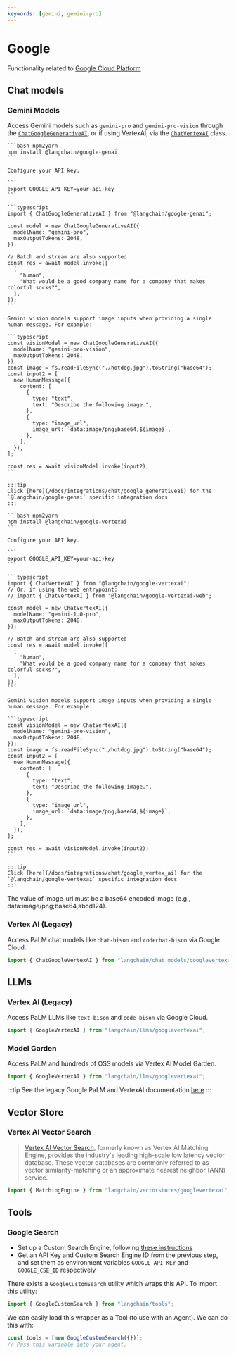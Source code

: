 ```yaml
---
keywords: [gemini, gemini-pro]
---
```


# Google

Functionality related to [Google Cloud Platform](https://cloud.google.com/)

## Chat models

### Gemini Models

Access Gemini models such as `gemini-pro` and `gemini-pro-vision` through the [`ChatGoogleGenerativeAI`](/docs/integrations/chat/google_generativeai),
or if using VertexAI, via the [`ChatVertexAI`](/docs/integrations/chat/google_vertex_ai) class.


<Tabs>
  <TabItem value="genai" label="GenAI" default>
    <IntegrationInstallTooltip></IntegrationInstallTooltip>

    ```bash npm2yarn
    npm install @langchain/google-genai
    ```

    Configure your API key.

    ```
    export GOOGLE_API_KEY=your-api-key
    ```

    ```typescript
    import { ChatGoogleGenerativeAI } from "@langchain/google-genai";

    const model = new ChatGoogleGenerativeAI({
      modelName: "gemini-pro",
      maxOutputTokens: 2048,
    });

    // Batch and stream are also supported
    const res = await model.invoke([
      [
        "human",
        "What would be a good company name for a company that makes colorful socks?",
      ],
    ]);
    ```

    Gemini vision models support image inputs when providing a single human message. For example:

    ```typescript
    const visionModel = new ChatGoogleGenerativeAI({
      modelName: "gemini-pro-vision",
      maxOutputTokens: 2048,
    });
    const image = fs.readFileSync("./hotdog.jpg").toString("base64");
    const input2 = [
      new HumanMessage({
        content: [
          {
            type: "text",
            text: "Describe the following image.",
          },
          {
            type: "image_url",
            image_url: `data:image/png;base64,${image}`,
          },
        ],
      }),
    ];

    const res = await visionModel.invoke(input2);
    ```

    :::tip
    Click [here](/docs/integrations/chat/google_generativeai) for the `@langchain/google-genai` specific integration docs
    :::

  </TabItem>

  <TabItem value="genai" label="GenAI" default>
    <IntegrationInstallTooltip></IntegrationInstallTooltip>

    ```bash npm2yarn
    npm install @langchain/google-vertexai
    ```

    Configure your API key.

    ```
    export GOOGLE_API_KEY=your-api-key
    ```

    ```typescript
    import { ChatVertexAI } from "@langchain/google-vertexai";
    // Or, if using the web entrypoint:
    // import { ChatVertexAI } from "@langchain/google-vertexai-web";

    const model = new ChatVertexAI({
      modelName: "gemini-1.0-pro",
      maxOutputTokens: 2048,
    });

    // Batch and stream are also supported
    const res = await model.invoke([
      [
        "human",
        "What would be a good company name for a company that makes colorful socks?",
      ],
    ]);
    ```

    Gemini vision models support image inputs when providing a single human message. For example:

    ```typescript
    const visionModel = new ChatVertexAI({
      modelName: "gemini-pro-vision",
      maxOutputTokens: 2048,
    });
    const image = fs.readFileSync("./hotdog.jpg").toString("base64");
    const input2 = [
      new HumanMessage({
        content: [
          {
            type: "text",
            text: "Describe the following image.",
          },
          {
            type: "image_url",
            image_url: `data:image/png;base64,${image}`,
          },
        ],
      }),
    ];

    const res = await visionModel.invoke(input2);
    ```

    :::tip
    Click [here](/docs/integrations/chat/google_vertex_ai) for the `@langchain/google-vertexai` specific integration docs
    :::

  </TabItem>
</Tabs>

The value of image_url must be a base64 encoded image (e.g., data:image/png;base64,abcd124).

### Vertex AI (Legacy)

Access PaLM chat models like `chat-bison` and `codechat-bison` via Google Cloud.

```typescript
import { ChatGoogleVertexAI } from "langchain/chat_models/googlevertexai";
```

## LLMs

### Vertex AI (Legacy)

Access PaLM LLMs like `text-bison` and `code-bison` via Google Cloud.

```typescript
import { GoogleVertexAI } from "langchain/llms/googlevertexai";
```

### Model Garden

Access PaLM and hundreds of OSS models via Vertex AI Model Garden.

```typescript
import { GoogleVertexAI } from "langchain/llms/googlevertexai";
```

:::tip
See the legacy Google PaLM and VertexAI documentation [here](/docs/integrations/chat/google_palm)
:::

## Vector Store

### Vertex AI Vector Search

> [Vertex AI Vector Search](https://cloud.google.com/vertex-ai/docs/matching-engine/overview),
> formerly known as Vertex AI Matching Engine, provides the industry's leading high-scale
> low latency vector database. These vector databases are commonly
> referred to as vector similarity-matching or an approximate nearest neighbor (ANN) service.

```typescript
import { MatchingEngine } from "langchain/vectorstores/googlevertexai";
```

## Tools

### Google Search

- Set up a Custom Search Engine, following [these instructions](https://stackoverflow.com/questions/37083058/programmatically-searching-google-in-python-using-custom-search)
- Get an API Key and Custom Search Engine ID from the previous step, and set them as environment variables `GOOGLE_API_KEY` and `GOOGLE_CSE_ID` respectively

There exists a `GoogleCustomSearch` utility which wraps this API. To import this utility:

```typescript
import { GoogleCustomSearch } from "langchain/tools";
```

We can easily load this wrapper as a Tool (to use with an Agent). We can do this with:

```typescript
const tools = [new GoogleCustomSearch({})];
// Pass this variable into your agent.
```
